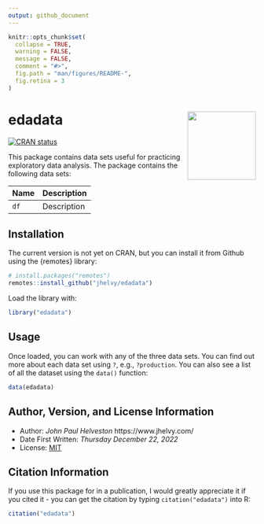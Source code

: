 ```yaml
---
output: github_document
---
```


<!-- README.md is generated from README.Rmd. Please edit that file -->

```r
knitr::opts_chunk$set(
  collapse = TRUE,
  warning = FALSE,
  message = FALSE,
  comment = "#>",
  fig.path = "man/figures/README-",
  fig.retina = 3
)
```

# edadata <a href='https://jhelvy.github.io/edadata/'><img src='man/figures/logo.png' align="right" style="height:139px;"/></a>

<!-- badges: start -->
[![CRAN
status](https://www.r-pkg.org/badges/version/edadata)](https://CRAN.R-project.org/package=edadata)
<!-- badges: end -->

This package contains data sets useful for practicing exploratory data analysis. The package contains the following data sets:

Name | Description
-----|-------------
`df` | Description

## Installation

The current version is not yet on CRAN, but you can install it from
Github using the {remotes} library:

```r
# install.packages("remotes")
remotes::install_github("jhelvy/edadata")
```

Load the library with:

```r
library("edadata")
```

## Usage

Once loaded, you can work with any of the three data sets. You can find out more about each data set using `?`, e.g., `?production`. You can also see a list of all the dataset using the `data()` function:

```r
data(edadata)
```

## Author, Version, and License Information

- Author: *John Paul Helveston* https://www.jhelvy.com/
- Date First Written: *Thursday December 22, 2022*
- License: [MIT](https://github.com/jhelvy/edadata/blob/master/LICENSE.md)

## Citation Information

If you use this package for in a publication, I would greatly appreciate it if you cited it - you can get the citation by typing `citation("edadata")` into R:

```r
citation("edadata")
```
